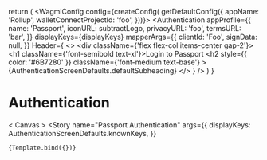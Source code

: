 


<Meta title="Templates/Authentication" component={Authentication} />

  return (
    <WagmiConfig config={createConfig(
      getDefaultConfig({
        appName: 'Rollup',
        walletConnectProjectId: 'foo',
      }))}>
      <ConnectKitProvider>
        <Authentication
          appProfile={{
            name: 'Passport',
            iconURL: subtractLogo,
            privacyURL: 'foo',
            termsURL: 'bar',
          }}
          displayKeys={displayKeys}
          mapperArgs={{
            clientId: 'Foo',
            signData: null,
          }}
          Header={
            <>
              <Avatar src={subtractLogo} size="sm" />
              <div className={'flex flex-col items-center gap-2'}>
                <h1 className={'font-semibold text-xl'}>Login to Passport</h1>
                <h2
                  style={{ color: '#6B7280' }}
                  className={'font-medium text-base'}
                >
                  {AuthenticationScreenDefaults.defaultSubheading}
                </h2>
              </div>
            </>
          }
        />
      </ConnectKitProvider>
    </WagmiConfig>
  )
}

# Authentication

  < Canvas >
  <Story
    name="Passport Authentication"
    args={{
      displayKeys: AuthenticationScreenDefaults.knownKeys,
    }}
  >
    {Template.bind({})}
  </Story>
</Canvas >
